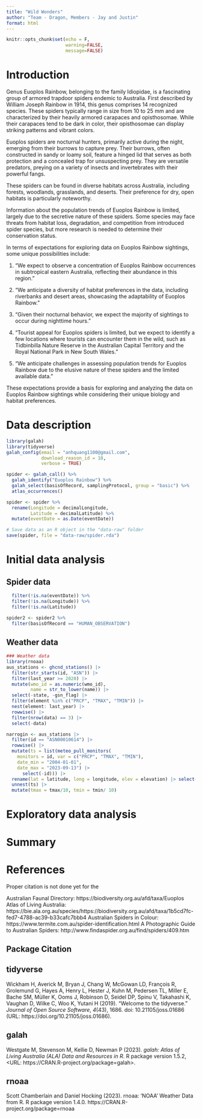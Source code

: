 ```yaml
---
title: "Wild Wonders"
author: "Team - Dragon, Members - Jay and Justin"
format: html
---
```


```r
knitr::opts_chunk$set(echo = F, 
                      warning=FALSE, 
                      message=FALSE)
```  
  

# Introduction

Genus Euoplos Rainbow, belonging to the family Idiopidae, is a fascinating group of armored trapdoor spiders endemic to Australia. First described by William Joseph Rainbow in 1914, this genus comprises 14 recognized species. These spiders typically range in size from 10 to 25 mm and are characterized by their heavily armored carapaces and opisthosomae. While their carapaces tend to be dark in color, their opisthosomae can display striking patterns and vibrant colors.

Euoplos spiders are nocturnal hunters, primarily active during the night, emerging from their burrows to capture prey. Their burrows, often constructed in sandy or loamy soil, feature a hinged lid that serves as both protection and a concealed trap for unsuspecting prey. They are versatile predators, preying on a variety of insects and invertebrates with their powerful fangs.

These spiders can be found in diverse habitats across Australia, including forests, woodlands, grasslands, and deserts. Their preference for dry, open habitats is particularly noteworthy.

Information about the population trends of Euoplos Rainbow is limited, largely due to the secretive nature of these spiders. Some species may face threats from habitat loss, degradation, and competition from introduced spider species, but more research is needed to determine their conservation status.

In terms of expectations for exploring data on Euoplos Rainbow sightings, some unique possibilities include:

1. "We expect to observe a concentration of Euoplos Rainbow occurrences in subtropical eastern Australia, reflecting their abundance in this region."

2. "We anticipate a diversity of habitat preferences in the data, including riverbanks and desert areas, showcasing the adaptability of Euoplos Rainbow."

3. "Given their nocturnal behavior, we expect the majority of sightings to occur during nighttime hours."

4. "Tourist appeal for Euoplos spiders is limited, but we expect to identify a few locations where tourists can encounter them in the wild, such as Tidbinbilla Nature Reserve in the Australian Capital Territory and the Royal National Park in New South Wales."

5. "We anticipate challenges in assessing population trends for Euoplos Rainbow due to the elusive nature of these spiders and the limited available data."

These expectations provide a basis for exploring and analyzing the data on Euoplos Rainbow sightings while considering their unique biology and habitat preferences.

# Data description

```r
library(galah)
library(tidyverse)
galah_config(email = "anhquang1100@gmail.com",
             download_reason_id = 10, 
             verbose = TRUE)

spider <- galah_call() %>%
  galah_identify("Euoplos Rainbow") %>%
  galah_select(basisOfRecord, samplingProtocol, group = "basic") %>%
  atlas_occurrences()

spider <- spider %>% 
  rename(Longitude = decimalLongitude,
         Latitude = decimalLatitude) %>%
  mutate(eventDate = as.Date(eventDate))

# Save data as an R object in the "data-raw" folder
save(spider, file = "data-raw/spider.rda")
```

# Initial data analysis

<!--
3. Perform a data quality check, and then go ahead and clean the data, saving only the wild sightings. Save the resulting data in a `data` folder as an `WILD_THING_COMMON_NAME.rda` file, so that any special variable types are clearly available. (Replace `WILD_THING_COMMON_NAME` with lower case common name of your assigned wild thing.) *Note:* Some are museum or historical records or live in an animal sanctuary or zoo, which do not truly capture their wild behaviour. Downloading the event information (`galah_select(group = "event")`) can help identify wild sightings.

Weather data pre-processing here too.
-->
## Spider data

```r
  filter(!is.na(eventDate)) %>%
  filter(!is.na(Longitude)) %>%
  filter(!is.na(Latitude))

spider2 <- spider2 %>%
  filter(basisOfRecord == "HUMAN_OBSERVATION")
```

## Weather data

```r
### Weather data
library(rnoaa)
aus_stations <- ghcnd_stations() |>
  filter(str_starts(id, "ASN")) |>
  filter(last_year >= 2020) |>
  mutate(wmo_id = as.numeric(wmo_id),
         name = str_to_lower(name)) |>
  select(-state, -gsn_flag) |>
  filter(element %in% c("PRCP", "TMAX", "TMIN")) |>
  nest(element: last_year) |>
  rowwise() |>
  filter(nrow(data) == 3) |>
  select(-data) 
```

```r
narrogin <- aus_stations |>
  filter(id == "ASN00010614") |>
  rowwise() |>
  mutate(ts = list(meteo_pull_monitors(
    monitors = id, var = c("PRCP", "TMAX", "TMIN"),
    date_min = "2004-01-01",
    date_max = "2023-09-13") |>
      select(-id))) |>
  rename(lat = latitude, long = longitude, elev = elevation) |> select(id, long, lat, elev, name, wmo_id, ts) %>%
  unnest(ts) |>
  mutate(tmax = tmax/10, tmin = tmin/ 10)
```


# Exploratory data analysis

<!--
4. Make plots of the data to check each of your expectations, and report what you learn. *Note:* This might also be a place where visual inference methods *may* be useful to determine if what is seen agrees or disputes what you expected. 

Weather data exploration here too.
-->

# Summary 

# References

Proper citation is not done yet for the 

Australian Faunal Directory: https://biodiversity.org.au/afd/taxa/Euoplos
Atlas of Living Australia: https://bie.ala.org.au/species/https://biodiversity.org.au/afd/taxa/1b5cd7fc-fed7-4788-ac39-b33cafc7bbb4
Australian Spiders in Colour: https://www.termite.com.au/spider-identification.html
A Photographic Guide to Australian Spiders: http://www.findaspider.org.au/find/spiders/409.htm

::: {.callout-caution collapse="true"}
# Package Citation

## tidyverse

Wickham H, Averick M, Bryan J, Chang W, McGowan LD, François R, Grolemund G, Hayes A, Henry L,
Hester J, Kuhn M, Pedersen TL, Miller E, Bache SM, Müller K, Ooms J, Robinson D, Seidel DP, Spinu
V, Takahashi K, Vaughan D, Wilke C, Woo K, Yutani H (2019). “Welcome to the tidyverse.” _Journal of
Open Source Software_, *4*(43), 1686. doi: 10.21105/joss.01686 (URL:
https://doi.org/10.21105/joss.01686).

## galah

Westgate M, Stevenson M, Kellie D, Newman P (2023). _galah: Atlas of Living Australia (ALA) Data and
Resources in R_. R package version 1.5.2, <URL: https://CRAN.R-project.org/package=galah>.

## rnoaa
Scott Chamberlain and Daniel Hocking (2023). rnoaa: 'NOAA' Weather Data from R. R package version
  1.4.0. https://CRAN.R-project.org/package=rnoaa
  
:::

